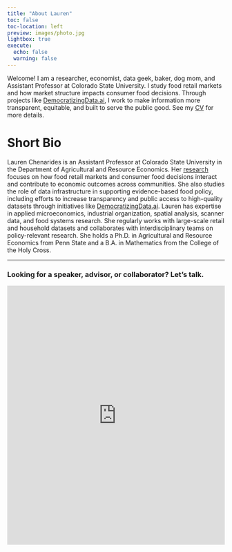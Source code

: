 ```yaml
---
title: "About Lauren"
toc: false
toc-location: left
preview: images/photo.jpg
lightbox: true
execute: 
  echo: false
  warning: false
---
```

<!--
```r
source("_common.R")
```
-->
Welcome! I am a researcher, economist, data geek, baker, dog mom, and Assistant Professor at Colorado State University. I study food retail markets and how market structure impacts consumer food decisions. Through projects like [DemocratizingData.ai](https://democratizingdata.ai/), I work to make information more transparent, equitable, and built to serve the public good. See my <a href="cv.pdf" target="_blank" rel="noopener noreferrer">CV</a> for more details.

# Short Bio

Lauren Chenarides is an Assistant Professor at Colorado State University in the Department of Agricultural and Resource Economics. Her [research](research.qmd) focuses on how food retail markets and consumer food decisions interact and contribute to economic outcomes across communities. She also studies the role of data infrastructure in supporting evidence-based food policy, including efforts to increase transparency and public access to high-quality datasets through initiatives like [DemocratizingData.ai](https://democratizingdata.ai/). Lauren has expertise in applied microeconomics, industrial organization, spatial analysis, scanner data, and food systems research. She regularly works with large-scale retail and household datasets and collaborates with interdisciplinary teams on policy-relevant research. She holds a Ph.D. in Agricultural and Resource Economics from Penn State and a B.A. in Mathematics from the College of the Holy Cross.

-----

### Looking for a speaker, advisor, or collaborator? Let’s talk.

<iframe 
  src="https://hz1r899b.forms.app/lets-get-touch"
  width="100%" 
  height="600" 
  frameborder="0" 
  style="border: none;">
</iframe>

<!-- https://forms.app/myforms -->
